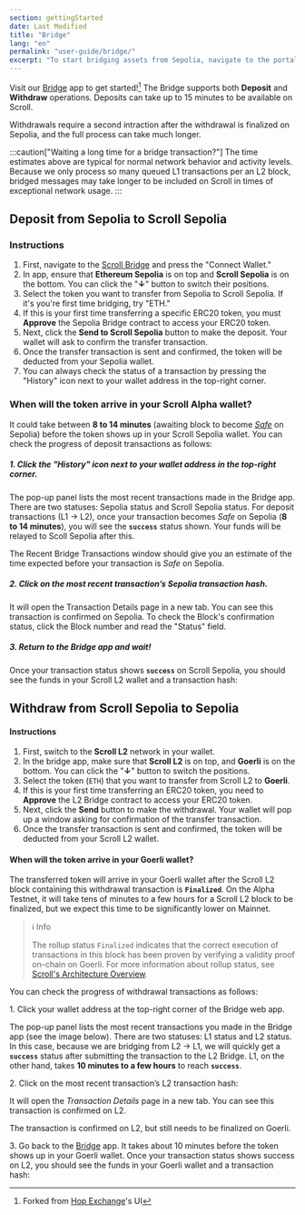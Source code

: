 ```yaml
---
section: gettingStarted
date: Last Modified
title: "Bridge"
lang: "en"
permalink: "user-guide/bridge/"
excerpt: "To start bridging assets from Sepolia, navigate to the portal bridge app."
---
```



Visit our [Bridge](https://scroll.io/bridge) app to get started![^1] The Bridge supports both **Deposit** and **Withdraw** operations. Deposits can take up to 15 minutes to be available on Scroll.

Withdrawals require a second intraction after the withdrawal is finalized on Sepolia, and the full process can take much longer.

[^1]: Forked from [Hop Exchange]('https://hop.exchange/')'s UI

:::caution["Waiting a long time for a bridge transaction?"]
The time estimates above are typical for normal network behavior and activity levels. Because we only process so many queued L1 transactions per an L2 block, bridged messages may take longer to be included on Scroll in times of exceptional network usage.
:::

## Deposit from Sepolia to Scroll Sepolia

### Instructions

1. First, navigate to the [Scroll Bridge](https://scroll.io/bridge) and press the "Connect Wallet."
1. In app, ensure that **Ethereum Sepolia** is on top and **Scroll Sepolia** is on the bottom. You can click the "**↓**" button to switch their positions.
1. Select the token you want to transfer from Sepolia to Scroll Sepolia. If it's you're first time bridging, try "ETH."
1. If this is your first time transferring a specific ERC20 token, you must **Approve** the Sepolia Bridge contract to access your ERC20 token.
1. Next, click the **Send to Scroll Sepolia** button to make the deposit. Your wallet will ask to confirm the transfer transaction.
1. Once the transfer transaction is sent and confirmed, the token will be deducted from your Sepolia wallet.
1. You can always check the status of a transaction by pressing the "History" icon next to your wallet address in the top-right corner.

### When will the token arrive in your Scroll Alpha wallet?

It could take between **8 to 14 minutes** (awaiting block to become [_Safe_](https://www.alchemy.com/overviews/ethereum-commitment-levels#what-are-ethereum-commitment-levels) on Sepolia) before the token shows up in your Scroll Sepolia wallet. You can check the progress of deposit transactions as follows:

##### 1. Click the "History" icon next to your wallet address in the top-right corner.

<ClickToZoom src={bridge1} />

The pop-up panel lists the most recent transactions made in the Bridge app. There are two statuses: Sepolia status and Scroll Sepolia status. For deposit transactions (L1 -> L2), once your transaction becomes _Safe_ on Sepolia (**8 to 14 minutes**), you will see the **`success`** status shown. Your funds will be relayed to Scoll Sepolia after this.

The Recent Bridge Transactions window should give you an estimate of the time expected before your transaction is _Safe_ on Sepolia.

##### 2. Click on the most recent transaction’s Sepolia transaction hash.

<ClickToZoom src={bridge2} />

It will open the Transaction Details page in a new tab. You can see this transaction is confirmed on Sepolia. To check the Block's confirmation status, click the Block number and read the "Status" field.

<ClickToZoom src={bridge3} />

##### 3. Return to the Bridge app and wait!

Once your transaction status shows **`success`** on Scroll Sepolia, you should see the funds in your Scroll L2 wallet and a transaction hash:

<ClickToZoom src={bridge4} />

## Withdraw from Scroll Sepolia to Sepolia

#### Instructions

1. First, switch to the **Scroll L2** network in your wallet.&#x20;
2. In the bridge app, make sure that **Scroll L2** is on top, and **Goerli** is on the bottom. You can click the "**↓**" button to switch the positions.
3. Select the token (`ETH`) that you want to transfer from Scroll L2 to **Goerli**.&#x20;
4. If this is your first time transferring an ERC20 token, you need to **Approve** the L2 Bridge contract to access your ERC20 token.
5. Next, click the **Send** button to make the withdrawal. Your wallet will pop up a window asking for confirmation of the transfer transaction.
6. Once the transfer transaction is sent and confirmed, the token will be deducted from your Scroll L2 wallet.

#### When will the token arrive in your Goerli wallet?

The transferred token will arrive in your Goerli wallet after the Scroll L2 block containing this withdrawal transaction is **`Finalized`**. On the Alpha Testnet, it will take tens of minutes to a few hours for a Scroll L2 block to be finalized, but we expect this time to be significantly lower on Mainnet.

> ℹ️ Info
>
> The rollup status `Finalized` indicates that the correct execution of transactions in this block has been proven by verifying a validity proof on-chain on Goerli. For more information about rollup status, see [Scroll's Architecture Overview](https://scroll.mirror.xyz/nDAbJbSIJdQIWqp9kn8J0MVS4s6pYBwHmK7keidQs-k).

You can check the progress of withdrawal transactions as follows:

1\. Click your wallet address at the top-right corner of the Bridge web app.&#x20;

<ClickToZoom src={bridge5} />

The pop-up panel lists the most recent transactions you made in the Bridge app (see the image below). There are two statuses: L1 status and L2 status. In this case, because we are bridging from L2 -> L1, we will quickly get a **`success`** status after submitting the transaction to the L2 Bridge. L1, on the other hand, takes **10 minutes to a few hours** to reach **`success`**.

2\. Click on the most recent transaction’s L2 transaction hash:

<ClickToZoom src={bridge6} />

It will open the _Transaction Details_ page in a new tab. You can see this transaction is confirmed on L2.

<ClickToZoom src={bridge7} />

The transaction is confirmed on L2, but still needs to be finalized on Goerli.

3\. Go back to the [Bridge](https://scroll.io/alpha/bridge) app. It takes about 10 minutes before the token shows up in your Goerli wallet. Once your transaction status shows success on L2, you should see the funds in your Goerli wallet and a transaction hash:

<ClickToZoom src={bridge8} />
